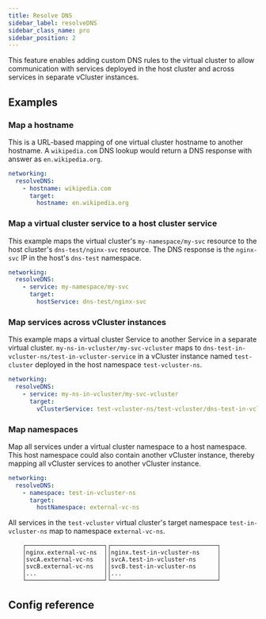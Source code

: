 ```yaml
---
title: Resolve DNS
sidebar_label: resolveDNS
sidebar_class_name: pro
sidebar_position: 2
---
```



<ProAdmonition/>

This feature enables adding custom DNS rules to the virtual cluster to allow communication with services deployed in the host cluster and across services in separate vCluster instances.

## Examples

### Map a hostname

This is a URL-based mapping of one virtual cluster hostname to another hostname. A `wikipedia.com` DNS lookup would return a DNS response with answer as `en.wikipedia.org`.

```yaml
networking:
  resolveDNS:
    - hostname: wikipedia.com
      target:
        hostname: en.wikipedia.org
```

### Map a virtual cluster service to a host cluster service

This example maps the virtual cluster's `my-namespace/my-svc` resource to the host cluster's `dns-test/nginx-svc` resource. The DNS response is the `nginx-svc` IP in the host's `dns-test` namespace.

```yaml
networking:
  resolveDNS:
    - service: my-namespace/my-svc
      target:
        hostService: dns-test/nginx-svc
```

### Map services across vCluster instances

This example maps a virtual cluster Service to another Service in a separate virtual cluster. 
`my-ns-in-vcluster/my-svc-vcluster` maps to  `dns-test-in-vcluster-ns/test-in-vcluster-service` in a vCluster instance named `test-cluster` deployed in the host namespace `test-vcluster-ns`.

```yaml
networking:
  resolveDNS:
    - service: my-ns-in-vcluster/my-svc-vcluster
      target:
        vClusterService: test-vcluster-ns/test-vcluster/dns-test-in-vcluster-ns/test-in-vcluster-service
```

### Map namespaces

Map all services under a virtual cluster namespace to a host namespace. This host namespace could also contain another vCluster instance, thereby mapping all vCluster services to another vCluster instance.
```yaml
networking:
  resolveDNS:
    - namespace: test-in-vcluster-ns
      target:
        hostNamespace: external-vc-ns
```

All services in the `test-vcluster` virtual cluster's target namespace `test-in-vcluster-ns`  map to namespace `external-vc-ns`.

```
    ┌──────────────────────┐┌──────────────────────────────┐
    │nginx.external-vc-ns  ││nginx.test-in-vcluster-ns     │
    │svcA.external-vc-ns   ││svcA.test-in-vcluster-ns      │
    │svcB.external-vc-ns   ││svcB.test-in-vcluster-ns      │
    │...                   ││...                           │
    └──────────────────────┘└──────────────────────────────┘

```

## Config reference

<ResolveDNS/>
